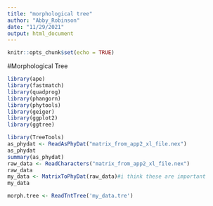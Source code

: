 ```yaml
---
title: "morphological tree"
author: "Abby_Robinson"
date: "11/29/2021"
output: html_document
---
```


```r
knitr::opts_chunk$set(echo = TRUE)
```

#Morphological Tree

```r
library(ape)
library(fastmatch)
library(quadprog)
library(phangorn)
library(phytools)
library(geiger)
library(ggplot2)
library(ggtree)
```

```r
library(TreeTools)
as_phydat <- ReadAsPhyDat("matrix_from_app2_xl_file.nex")
as_phydat
summary(as_phydat)
raw_data <- ReadCharacters("matrix_from_app2_xl_file.nex")
raw_data
my_data <- MatrixToPhyDat(raw_data)#i think these are important
my_data

morph.tree <- ReadTntTree('my_data.tre')
```
